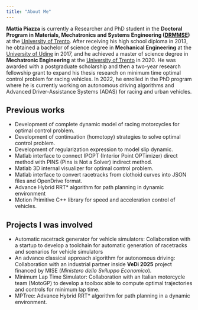 ```yaml
---
title: "About Me"
---
```


**Mattia Piazza** is currently a Researcher and PhD student in the **Doctoral Program in Materials, Mechatronics and Systems Engineering ([DRMMSE](https://www.unitn.it/drmmse))** at the [University of Trento](https://webapps.unitn.it/du/it/Persona/PER0221571/Didattica).
After receiving his high school diploma in 2013, he obtained a bachelor of science degree in **Mechanical Engineering** at the [University of Udine](https://www.uniud.it/it) in 2017, and he achieved a master of science degree in **Mechatronic Engineering** at the [University of Trento](https://www.unitn.it/it) in 2020. He was awarded with a postgraduate scholarship and then a two-year research fellowship grant to expand his thesis research on minimum time optimal control problem for racing vehicles. In 2022, he enrolled in the PhD program where he is currently working on autonomous driving algorithms and Advanced Driver-Assistance Systems (ADAS) for racing and urban vehicles.

## Previous works

- Development of complete dynamic model of racing motorcycles for optimal control problem.
- Development of continuation (homotopy) strategies to solve optimal control problem.
- Development of regularization expression to model slip dynamic.
- Matlab interface to connect IPOPT (Interior Point OPTimizer) direct method with PINS (Pins is Not a Solver) indirect method.
- Matlab 3D internal visualizer for optimal control problem.
- Matlab interface to convert racetracks from clothoid curves into JSON files and OpenDrive format.
- Advance Hybrid RRT* algorithm for path planning in dynamic environment
- Motion Primitive C++ library for speed and acceleration control of vehicles.

## Projects I was involved

<!-- **Projects I was involved** -->

- Automatic racetrack generator for vehicle simulators: Collaboration with a startup to develop a toolchain for automatic generation of racetracks and scenarios for vehicle simulators
- An advance classical approach algorithm for autonomous driving: Collaboration with an industrial partner inside **VeDi 2025** project financed by MISE (*Ministero dello Sviluppo Economico*).
- Minimum Lap Time Simulator: Collaboration with an Italian motorcycle team (MotoGP) to develop a toolbox able to compute optimal trajectories and controls for minimum lap time.
- MPTree: Advance Hybrid RRT* algorithm for path planning in a dynamic environment.